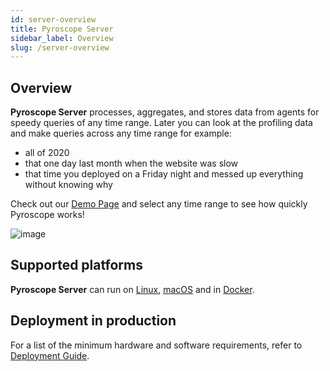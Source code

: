 ```yaml
---
id: server-overview
title: Pyroscope Server
sidebar_label: Overview
slug: /server-overview
---
```



## Overview

**Pyroscope Server** processes, aggregates, and stores data from agents for speedy queries of any time range.
Later you can look at the profiling data and make queries across any time range for example:
- all of 2020
- that one day last month when the website was slow
- that time you deployed on a Friday night and messed up everything without knowing why

Check out our [Demo Page](https://demo.pyroscope.io/) and select any time range to see how quickly Pyroscope works!

![image](https://user-images.githubusercontent.com/23323466/104861560-2ebfaa00-58e5-11eb-862e-3481f294cbcf.png)

## Supported platforms

**Pyroscope Server** can run on [Linux](server-install-linux), [macOS](server-install-macos) and in <FontAwesomeIcon color="#0db7ed" icon={faDocker}/> [Docker](docker-guide).

## Deployment in production

For a list of the minimum hardware and software requirements, refer to [Deployment Guide](deployment).
